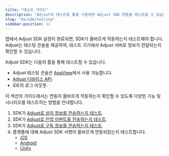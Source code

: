 ```yaml
---
title: "테스트 가이드"
description: "Adjust의 테스트용 툴을 사용하면 Adjust SDK 연동을 테스트할 수 있습니다."
slug: "ko/sdk/testing"
sidebar-position: 11
---
```


앱에서 Adjust SDK 설정이 완료되면, SDK가 올바르게 작동하는지 테스트해야 합니다. Adjust는 테스팅 콘솔을 제공하여, 테스트 기기에서 Adjust 서버로 정보가 전달되는지 확인할 수 있습니다.

Adjust SDK는 다음의 툴을 통해 테스트할 수 있습니다.

-  Adjust 테스팅 콘솔은 [AppView](https://help.adjust.com/ko/article/testing-console)에서 사용 가능합니다.
-  [Adjust 디바이스 API](/ko/api/device-api).
-  IDE의 로그 아웃풋.

이 섹션의 가이드에서는 연동이 올바르게 작동하는지 확인할 수 있도록 다양한 기능 및 시나리오를 테스트하는 방법을 안내합니다.

1. SDK가 [Adjust로 설치 정보를 전송하는지 테스트](/ko/sdk/testing/install-recording).
2. SDK가 [Adjust로 인앱 이벤트를 전송하는지 테스트](/ko/sdk/testing/event-recording).
3. SDK가 [Adjust로 구독 정보를 전송하는지 테스트](/ko/sdk/testing/subscription-recording).
4. 플랫폼에 대해 Adjust SDK 서명이 올바르게 연동되었는지 테스트합니다.
   -  [iOS](/ko/sdk/ios/integrations/signature-library)
   -  [Android](/ko/sdk/android/integrations/signature-library)
   -  [Unity](/ko/sdk/unity/integrations/signature-library)
